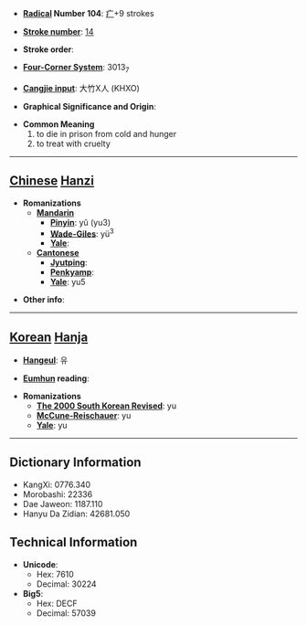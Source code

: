 * '''[[Wiktionary:Chinese radical index| Radical]] Number 104''': [[Wiktionary:Chinese radical index 疒|疒]]+9 strokes

* '''[[Wiktionary:Chinese total strokes index|Stroke number]]''': [[Wiktionary:Chinese total strokes index 14|14]]

* '''Stroke order''': 

* '''[[Wiktionary:Chinese four corner index|Four-Corner System]]''': 3013<sub>7</sub>

* '''[[Wiktionary:Chinese Cangjie index|Cangjie input]]''': 大竹X人 (KHXO)

* '''Graphical Significance and Origin''': 

* '''Common Meaning'''
*#to die in prison from cold and hunger
*# to treat with cruelty


----

== [[Chinese]] [[Hanzi]] ==

* '''Romanizations'''
** '''[[Mandarin]]'''
*** '''[[Pinyin]]''': yǔ (yu3)
*** '''[[Wade-Giles]]''': yü<sup>3</sup>
*** '''[[Yale]]''': 
** '''[[Cantonese]]'''
*** '''[[Jyutping]]''':
*** '''[[Penkyamp]]''': 
*** '''[[Yale]]''': yu5

* '''Other info''': 

----

== [[Korean]] [[Hanja]] ==

* '''[[Hangeul]]''': 유

* '''[[Eumhun]] reading''': 

* '''Romanizations'''
** '''[[The 2000 South Korean Revised Romanization|The 2000 South Korean Revised]]''': yu
** '''[[McCune-Reischauer]]''': yu
** '''[[Yale]]''': yu

----

== Dictionary Information ==

* KangXi: 0776.340
* Morobashi: 22336
* Dae Jaweon: 1187.110
* Hanyu Da Zidian: 42681.050

== Technical Information ==

* '''Unicode''':
** Hex: 7610
** Decimal: 30224
* '''Big5''':
** Hex: DECF
** Decimal: 57039